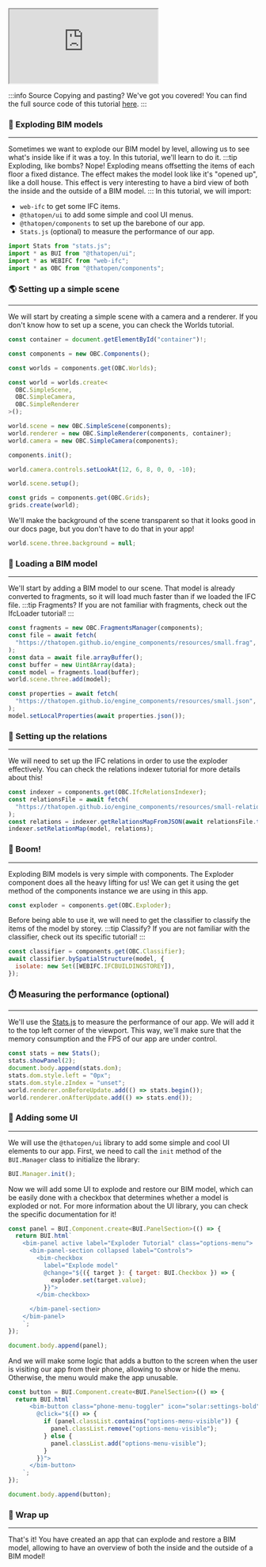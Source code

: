 <iframe src="https://thatopen.github.io/engine_components/examples/Exploder"></iframe>

:::info Source
Copying and pasting? We've got you covered! You can find the full source code of this tutorial [here](https://github.com/ThatOpen/engine_components/blob/main/packages/core/src/fragments/Exploder/example.ts).
:::

### 🧨 Exploding BIM models
---
Sometimes we want to explode our BIM model by level, allowing us to see what's inside like if it was a toy. In this tutorial, we'll learn to do it.
:::tip Exploding, like bombs?
Nope! Exploding means offsetting the items of each floor a fixed distance. The effect makes the model look like it's "opened up", like a doll house. This effect is very interesting to have a bird view of both the inside and the outside of a BIM model.
:::
In this tutorial, we will import:
- `web-ifc` to get some IFC items.
- `@thatopen/ui` to add some simple and cool UI menus.
- `@thatopen/components` to set up the barebone of our app.
- `Stats.js` (optional) to measure the performance of our app.

```js
import Stats from "stats.js";
import * as BUI from "@thatopen/ui";
import * as WEBIFC from "web-ifc";
import * as OBC from "@thatopen/components";
```
### 🌎 Setting up a simple scene
---
We will start by creating a simple scene with a camera and a renderer. If you don't know how to set up a scene, you can check the Worlds tutorial.

```js
const container = document.getElementById("container")!;

const components = new OBC.Components();

const worlds = components.get(OBC.Worlds);

const world = worlds.create<
  OBC.SimpleScene,
  OBC.SimpleCamera,
  OBC.SimpleRenderer
>();

world.scene = new OBC.SimpleScene(components);
world.renderer = new OBC.SimpleRenderer(components, container);
world.camera = new OBC.SimpleCamera(components);

components.init();

world.camera.controls.setLookAt(12, 6, 8, 0, 0, -10);

world.scene.setup();

const grids = components.get(OBC.Grids);
grids.create(world);
```
We'll make the background of the scene transparent so that it looks good in our docs page, but you don't have to do that in your app!

```js
world.scene.three.background = null;
```
### 🧳 Loading a BIM model
---
We'll start by adding a BIM model to our scene. That model is already converted to fragments, so it will load much faster than if we loaded the IFC file.
:::tip Fragments?
If you are not familiar with fragments, check out the IfcLoader tutorial!
:::

```js
const fragments = new OBC.FragmentsManager(components);
const file = await fetch(
  "https://thatopen.github.io/engine_components/resources/small.frag",
);
const data = await file.arrayBuffer();
const buffer = new Uint8Array(data);
const model = fragments.load(buffer);
world.scene.three.add(model);

const properties = await fetch(
  "https://thatopen.github.io/engine_components/resources/small.json",
);
model.setLocalProperties(await properties.json());
```
### 🤝 Setting up the relations
---
We will need to set up the IFC relations in order to use the exploder effectively. You can check the relations indexer tutorial for more details about this!

```js
const indexer = components.get(OBC.IfcRelationsIndexer);
const relationsFile = await fetch(
  "https://thatopen.github.io/engine_components/resources/small-relations.json",
);
const relations = indexer.getRelationsMapFromJSON(await relationsFile.text());
indexer.setRelationMap(model, relations);
```
### 🤯 Boom!
---
Exploding BIM models is very simple with components. The Exploder component does all the heavy lifting for us! We can get it using the get method of the components instance we are using in this app.

```js
const exploder = components.get(OBC.Exploder);
```
Before being able to use it, we will need to get the classifier to classify the items of the model by storey.
:::tip Classify?
If you are not familiar with the classifier, check out its specific tutorial!
:::

```js
const classifier = components.get(OBC.Classifier);
await classifier.bySpatialStructure(model, {
  isolate: new Set([WEBIFC.IFCBUILDINGSTOREY]),
});
```
### ⏱️ Measuring the performance (optional)
---
We'll use the [Stats.js](https://github.com/mrdoob/stats.js) to measure the performance of our app. We will add it to the top left corner of the viewport. This way, we'll make sure that the memory consumption and the FPS of our app are under control.

```js
const stats = new Stats();
stats.showPanel(2);
document.body.append(stats.dom);
stats.dom.style.left = "0px";
stats.dom.style.zIndex = "unset";
world.renderer.onBeforeUpdate.add(() => stats.begin());
world.renderer.onAfterUpdate.add(() => stats.end());
```
### 🧩 Adding some UI
---
We will use the `@thatopen/ui` library to add some simple and cool UI elements to our app. First, we need to call the `init` method of the `BUI.Manager` class to initialize the library:

```js
BUI.Manager.init();
```
Now we will add some UI to explode and restore our BIM model, which can be easily done with a checkbox that determines whether a model is exploded or not. For more information about the UI library, you can check the specific documentation for it!

```js
const panel = BUI.Component.create<BUI.PanelSection>(() => {
  return BUI.html`
    <bim-panel active label="Exploder Tutorial" class="options-menu">
      <bim-panel-section collapsed label="Controls">
        <bim-checkbox 
          label="Explode model" 
          @change="${({ target }: { target: BUI.Checkbox }) => {
            exploder.set(target.value);
          }}">  
        </bim-checkbox>  

      </bim-panel-section>
    </bim-panel>
    `;
});

document.body.append(panel);
```
And we will make some logic that adds a button to the screen when the user is visiting our app from their phone, allowing to show or hide the menu. Otherwise, the menu would make the app unusable.

```js
const button = BUI.Component.create<BUI.PanelSection>(() => {
  return BUI.html`
      <bim-button class="phone-menu-toggler" icon="solar:settings-bold"
        @click="${() => {
          if (panel.classList.contains("options-menu-visible")) {
            panel.classList.remove("options-menu-visible");
          } else {
            panel.classList.add("options-menu-visible");
          }
        }}">
      </bim-button>
    `;
});

document.body.append(button);
```
### 🎉 Wrap up
---
That's it! You have created an app that can explode and restore a BIM model, allowing to have an overview of both the inside and the outside of a BIM model!

